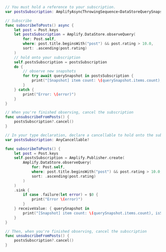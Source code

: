 <BlockSwitcher>

<Block name="Async/Await">

```swift
// You must hold a reference to your subscription.
var postsSubscription: AmplifyAsyncThrowingSequence<DataStoreQuerySnapshot<Post>>?

// Subscribe
func subscribeToPosts() async {
    let post = Post.keys
    let postsSubscription = Amplify.DataStore.observeQuery(
        for: Post.self,
        where: post.title.beginsWith("post") && post.rating > 10.0,
        sort: .ascending(post.rating)
    )
    // hold onto your subscription
    self.postsSubscription = postsSubscription
    do {
        // observe new snapshots
        for try await querySnapshot in postsSubscription {
            print("[Snapshot] item count: \(querySnapshot.items.count), isSynced: \(querySnapshot.isSynced)")
        }
    } catch {
        print("Error: \(error)")
    }
}

// When you're finished observing, cancel the subscription
func unsubscribeFromPosts() {
    postsSubscription?.cancel()
}
```

</Block>

<Block name="Combine">

```swift
// In your type declaration, declare a cancellable to hold onto the subscription
var postsSubscription: AnyCancellable?

func subscribeToPosts() {
    let post = Post.keys
    self.postsSubscription = Amplify.Publisher.create(
        Amplify.DataStore.observeQuery(
            for: Post.self,
            where: post.title.beginsWith("post") && post.rating > 10.0,
            sort: .ascending(post.rating)
        )
    )
    .sink {
        if case .failure(let error) = $0 {
            print("Error \(error)")
        }
    } receiveValue: { querySnapshot in
        print("[Snapshot] item count: \(querySnapshot.items.count), isSynced: \(querySnapshot.isSynced)")
    }
}

// Then, when you're finished observing, cancel the subscription
func unsubscribeFromPosts() {
    postsSubscription?.cancel()
}
```

</Block>

</BlockSwitcher>